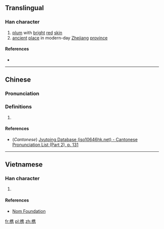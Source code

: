 {{also|檇}}
==Translingual==

===Han character===
{{Han char|rn=75|rad=木|as=10|sn=14|four=|canj=DOGS,XDOGS|ids=⿰木隽}}

# [[plum]] with [[bright]] [[red]] [[skin]]
# [[ancient]] [[place]] in modern-day [[Zhejiang]] [[province]]

====References====
* {{Han ref|kx=0546.251|hdz=21264.120|uh=69DC|ud=27100}}

----

==Chinese==
{{zh-forms}}

===Pronunciation===
{{zh-pron
|m=zuì
|c=zeoi3
|mc=y
|oc=y
|ma=
|cat=n,pn
}}

===Definitions===
# {{rfdef|lang=zh}}

====References====
* (''Cantonese'') [http://www.iso10646hk.net/jp/document/download.jsp Jyutping Database (iso10646hk.net) - Cantonese Pronunciation List (Part 2), p. 131]

----

==Vietnamese==

===Han character===
{{vi-readings|rs=木10| hanviet = [[tuy]], [[tuỷ]]}}

# {{defn|lang=vi|sort=木10}}

====References====
*[http://nomfoundation.org/common/nom_details.php?codepoint=69dc Nom Foundation]

[[fr:槜]]
[[pl:槜]]
[[zh:槜]]